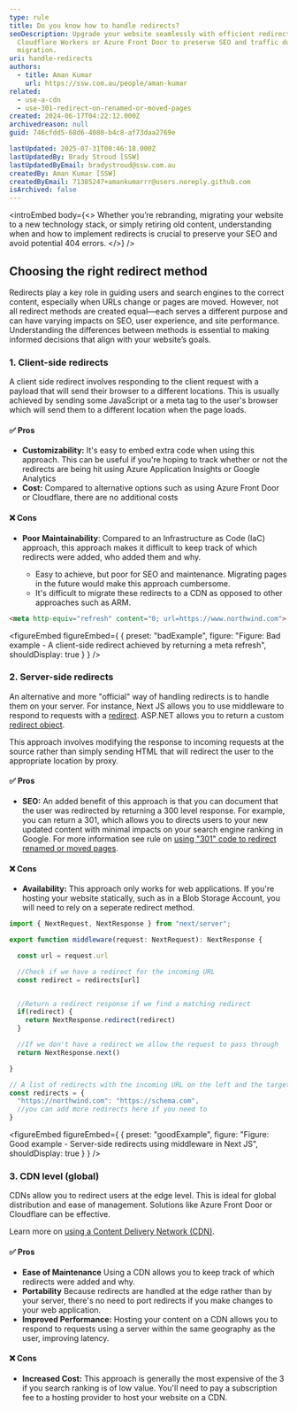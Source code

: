 ```yaml
---
type: rule
title: Do you know how to handle redirects?
seoDescription: Upgrade your website seamlessly with efficient redirects using
  Cloudflare Workers or Azure Front Door to preserve SEO and traffic during the
  migration.
uri: handle-redirects
authors:
  - title: Aman Kumar
    url: https://ssw.com.au/people/aman-kumar
related:
  - use-a-cdn
  - use-301-redirect-on-renamed-or-moved-pages
created: 2024-06-17T04:22:12.000Z
archivedreason: null
guid: 746cfdd5-68d6-4080-b4c8-af73daa2769e

lastUpdated: 2025-07-31T00:46:18.000Z
lastUpdatedBy: Brady Stroud [SSW]
lastUpdatedByEmail: bradystroud@ssw.com.au
createdBy: Aman Kumar [SSW]
createdByEmail: 71385247+amankumarrr@users.noreply.github.com
isArchived: false
---
```


<introEmbed
  body={<>
Whether you’re rebranding, migrating your website to a new technology stack, or simply retiring old content, understanding when and how to implement redirects is crucial to preserve your SEO and avoid potential 404 errors.
  </>}
/>
## Choosing the right redirect method

Redirects play a key role in guiding users and search engines to the correct content, especially when URLs change or pages are moved. However, not all redirect methods are created equal—each serves a different purpose and can have varying impacts on SEO, user experience, and site performance. Understanding the differences between methods is essential to making informed decisions that align with your website’s goals.

### 1. Client-side redirects

A client side redirect involves responding to the client request with a payload that will send their browser to a different locations. This is usually achieved by sending some JavaScript or a meta tag to the user's browser which will send them to a different location when the page loads.

#### ✅ Pros

* **Customizability:** It's easy to embed extra code when using this approach. This can be useful if you're hoping to track whether or not the redirects are being hit using Azure Application Insights or Google Analytics
* **Cost:** Compared to alternative options such as using Azure Front Door or Cloudflare, there are no additional costs

#### ❌ Cons

* **Poor Maintainability**: Compared to an Infrastructure as Code (IaC) approach, this approach makes it difficult to keep track of which redirects were added, who added them and why.

  * Easy to achieve, but poor for SEO and maintenance. Migrating pages in the future would make this approach cumbersome.
  * It's difficult to migrate these redirects to a CDN as opposed to other approaches such as ARM.

``` html
<meta http-equiv="refresh" content="0; url=https://www.northwind.com">
```
<figureEmbed figureEmbed={ {
  preset: "badExample",
  figure: "Figure: Bad example - A client-side redirect achieved by returning a meta refresh",
  shouldDisplay: true
} } />


### 2. Server-side redirects

An alternative and more "official" way of handling redirects is to handle them on your server. For instance, Next JS allows you to use middleware to respond to requests with a [redirect](https://nextjs.org/docs/app/building-your-application/routing/redirecting#nextresponseredirect-in-middleware). ASP.NET allows you to return a custom [redirect object](https://learn.microsoft.com/en-us/dotnet/api/system.web.httpresponse.redirect?view=netframework-4.8.1&WT.mc_id=AZ-MVP-33518).

This approach involves modifying the response to incoming requests at the source rather than simply sending HTML that will redirect the user to the appropriate location by proxy.

#### ✅ Pros

* **SEO:** An added benefit of this approach is that you can document that the user was redirected by returning a 300 level response. For example, you can return a 301, which allows you to directs users to your new updated content with minimal impacts on your search engine ranking in Google. For more information see rule on [using "301" code to redirect renamed or moved pages](/use-301-redirect-on-renamed-or-moved-pages).

#### ❌ Cons

* **Availability:** This approach only works for web applications. If you're hosting your website statically, such as in a Blob Storage Account, you will need to rely on a seperate redirect method.

``` js
import { NextRequest, NextResponse } from "next/server";

export function middleware(request: NextRequest): NextResponse {

  const url = request.url

  //Check if we have a redirect for the incoming URL
  const redirect = redirects[url]


  //Return a redirect response if we find a matching redirect
  if(redirect) {
    return NextResponse.redirect(redirect)
  }

  //If we don't have a redirect we allow the request to pass through
  return NextResponse.next()

}

// A list of redirects with the incoming URL on the left and the target on the right
const redirects = {
  "https://northwind.com": "https://schema.com",
  //you can add more redirects here if you need to
}
```
<figureEmbed figureEmbed={ {
  preset: "goodExample",
  figure: "Figure: Good example - Server-side redirects using middleware in Next JS",
  shouldDisplay: true
} } />


### 3. CDN level (global)

CDNs allow you to redirect users at the edge level. This is ideal for global distribution and ease of management. Solutions like Azure Front Door or Cloudflare can be effective.

Learn more on [using a Content Delivery Network (CDN)](/use-a-cdn).

#### ✅ Pros

* **Ease of Maintenance** Using a CDN allows you to keep track of which redirects were added and why.
* **Portability** Because redirects are handled at the edge rather than by your server, there's no need to port redirects if you make changes to your web application.
* **Improved Performance:** Hosting your content on a CDN allows you to respond to requests using a server within the same geography as the user, improving latency.

#### ❌ Cons

* **Increased Cost:** This approach is generally the most expensive of the 3 if you search ranking is of low value. You'll need to pay a subscription fee to a hosting provider to host your website on a CDN.
